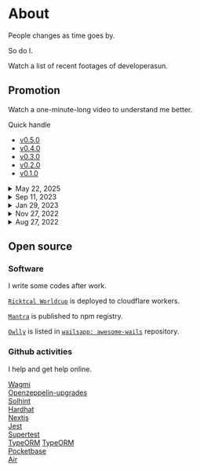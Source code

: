 
# About

People changes as time goes by.

So do I.

Watch a list of recent footages of developerasun.

## Promotion

Watch a one-minute-long video to understand me better.

Quick handle

<ul>
  <li>
    <a href="#v0.5.0">v0.5.0</a>
  </li>
  <li>
    <a href="#v0.4.0">v0.4.0</a>
  </li>
  <li>
    <a href="#v0.3.0">v0.3.0</a>
  </li>
  <li>
    <a href="#v0.2.0">v0.2.0</a>
  </li>
  <li>
    <a href="#v0.1.0">v0.1.0</a>
  </li>
</ul>

<details>
<summary id="v0.5.0" style={{ cursor: 'pointer', scrollMarginTop: '4.5rem' }}>May 22, 2025</summary>

<iframe
  width="315"
  height="560"
  src={PROMOTION_VIDEOS["v0.5.0"]}
  title="YouTube video player"
  frameborder="0"
  allow="accelerometer; autoplay; clipboard-write; encrypted-media; gyroscope; picture-in-picture"
  allowfullscreen
></iframe>

</details>

<details>
<summary id="v0.4.0" style={{ cursor: 'pointer', scrollMarginTop: '4.5rem'}}>Sep 11, 2023</summary>

<iframe
  width="560"
  height="315"
  src={PROMOTION_VIDEOS["v0.4.0"]}
  title="YouTube video player"
  frameborder="0"
  allow="accelerometer; autoplay; clipboard-write; encrypted-media; gyroscope; picture-in-picture"
  allowfullscreen
></iframe>

</details>

<details>
<summary id="v0.3.0" style={{ cursor: 'pointer', scrollMarginTop: '4.5rem'}}>Jan 29, 2023</summary>

<iframe
  width="560"
  height="315"
  src={PROMOTION_VIDEOS["v0.3.0"]}
  title="YouTube video player"
  frameborder="0"
  allow="accelerometer; autoplay; clipboard-write; encrypted-media; gyroscope; picture-in-picture"
  allowfullscreen
></iframe>

</details>

<details>
<summary id="v0.2.0" style={{ cursor: 'pointer', scrollMarginTop: '4.5rem'}}>Nov 27, 2022</summary>

<iframe
  width="560"
  height="315"
  src={PROMOTION_VIDEOS["v0.2.0"]}
  title="YouTube video player"
  frameborder="0"
  allow="accelerometer; autoplay; clipboard-write; encrypted-media; gyroscope; picture-in-picture"
  allowfullscreen
></iframe>

</details>

<details>
<summary id="v0.1.0" style={{ cursor: 'pointer', scrollMarginTop: '4.5rem'}}>Aug 27, 2022</summary>

<iframe
  width="560"
  height="315"
  src={PROMOTION_VIDEOS["v0.1.0"]}
  title="YouTube video player"
  frameborder="0"
  allow="accelerometer; autoplay; clipboard-write; encrypted-media; gyroscope; picture-in-picture"
  allowfullscreen
></iframe>

</details>

## Open source

### Software

I write some codes after work.

[`Ricktcal Worldcup`](https://github.com/developerasun/ricktcal-worldcup) is deployed to cloudflare workers.

[`Mantra`](https://github.com/asunlabs/mantra) is published to npm registry.

[`Owlly`](https://github.com/developerasun/owlly) is listed in [`wailsapp: awesome-wails`](https://github.com/wailsapp/awesome-wails?tab=readme-ov-file#open-source) repository.

### Github activities

I help and get help online.

[Wagmi](https://github.com/wagmi-dev/wagmi/issues/1948) <br/>
[Openzeppelin-upgrades](https://github.com/OpenZeppelin/openzeppelin-upgrades/issues/623) <br/>
[Solhint](https://github.com/protofire/solhint/issues/354) <br/>
[Hardhat](https://github.com/NomicFoundation/hardhat/issues/3385) <br/>
[Nextjs](https://github.com/vercel/next.js/issues/49565) <br/>
[Jest](https://stackoverflow.com/questions/69164606/jest-cannot-log-after-tests-are-done-having-problems-on-import-of-functions) <br/>
[Supertest](https://github.com/mtbrault/nextjs-http-supertest/issues/12) <br/>
[TypeORM](https://github.com/typeorm/typeorm/issues/2797#issuecomment-2341067527)
[TypeORM](https://github.com/typeorm/typeorm/issues/2797#issuecomment-2341067527) <br/>
[Pocketbase](https://github.com/pocketbase/pocketbase/issues/3903#issuecomment-2636337473) <br/>
[Air](https://github.com/air-verse/air/issues/761#issuecomment-3369196116)
